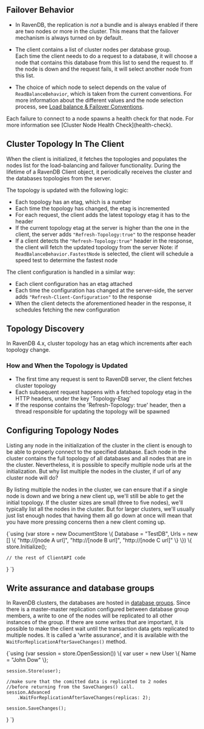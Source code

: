 
## **Failover Behavior**

* In RavenDB, the replication is _not_ a bundle and is always enabled if there are two nodes or more in the cluster. 
  This means that the failover mechanism is always turned on by default.  

* The client contains a list of cluster nodes per database group.  
  Each time the client needs to do a request to a database, it will choose a node that contains this database from this list to send the request to. 
  If the node is down and the request fails, it will select another node from this list.  

* The choice of which node to select depends on the value of `ReadBalanceBehavior`, which is taken from the current conventions. 
  For more information about the different values and the node selection process, see [Load balance & Failover Conventions](../../client-api/configuration/load-balance-and-failover.mdx). 
  
<Admonition type="note" title="">
Each failure to connect to a node spawns a health check for that node. For more information see [Cluster Node Health Check](health-check).
</Admonition>



## **Cluster Topology In The Client**

When the client is initialized, it fetches the topologies and populates the nodes list for the load-balancing and failover functionality.
During the lifetime of a RavenDB Client object, it periodically receives the cluster and the databases topologies from the server.  

The topology is updated with the following logic:

* Each topology has an etag, which is a number
* Each time the topology has changed, the etag is incremented
* For each request, the client adds the latest topology etag it has to the header
* If the current topology etag at the server is higher than the one in the client, the server adds `"Refresh-Topology:true"` to the response header
* If a client detects the `"Refresh-Topology:true"` header in the response, the client will fetch the updated topology from the server
  Note: if `ReadBalanceBehavior.FastestNode` is selected, the client will schedule a speed test to determine the fastest node

The client configuration is handled in a similar way:

* Each client configuration has an etag attached
* Each time the configuration has changed at the server-side, the server adds `"Refresh-Client-Configuration"` to the response
* When the client detects the aforementioned header in the response, it schedules fetching the new configuration


## **Topology Discovery**
In RavenDB 4.x, cluster topology has an etag which increments after each topology change.

### How and When the Topology is Updated

* The first time any request is sent to RavenDB server, the client fetches cluster topology
* Each subsequent request happens with a fetched topology etag in the HTTP headers, under the key 'Topology-Etag'
* If the response contains the 'Refresh-Topology: true' header, then a thread responsible for updating the topology will be spawned



## **Configuring Topology Nodes**

Listing any node in the initialization of the cluster in the client is enough to be able to properly connect to the specified database. 
Each node in the cluster contains the full topology of all databases and all nodes that are in the cluster.
Nevertheless, it is possible to specify multiple node urls at the initialization. But why list multiple the nodes in the cluster, if url of any cluster node will do?

By listing multiple the nodes in the cluster, we can ensure that if a single node is down and we bring a new client up, we'll still be able to get the initial topology. If the cluster sizes are small (three to five nodes), we'll typically list all the nodes in the cluster. But for larger clusters, we'll usually just list enough nodes that having them all go down at once will mean that you have more pressing concerns then a new client coming up.

<TabItem value="InitializationSample" label="InitializationSample">
<CodeBlock language="csharp">
{`using (var store = new DocumentStore
\{
    Database = "TestDB",
    Urls = new [] \{ 
                    "http://[node A url]",
                    "http://[node B url]",
                    "http://[node C url]"
                  \}
\})
\{
    store.Initialize();
    
    // the rest of ClientAPI code
\}
`}
</CodeBlock>
</TabItem>



## **Write assurance and database groups**

In RavenDB clusters, the databases are hosted in [database groups](../../glossary/database-group.mdx). 
Since there is a master-master replication configured between database group members, a write to one of the nodes will be replicated to all other instances of the group.
If there are some writes that are important, it is possible to make the client wait until the transaction data gets replicated to multiple nodes. It is called a 'write assurance', and it is available with the `WaitForReplicationAfterSaveChanges()` method.

<TabItem value="WriteAssuranceSample" label="WriteAssuranceSample">
<CodeBlock language="csharp">
{`using (var session = store.OpenSession())
\{
    var user = new User
    \{
        Name = "John Dow"
    \};

    session.Store(user);

    //make sure that the comitted data is replicated to 2 nodes
    //before returning from the SaveChanges() call.
    session.Advanced
        .WaitForReplicationAfterSaveChanges(replicas: 2);

    session.SaveChanges();
\}
`}
</CodeBlock>
</TabItem>




